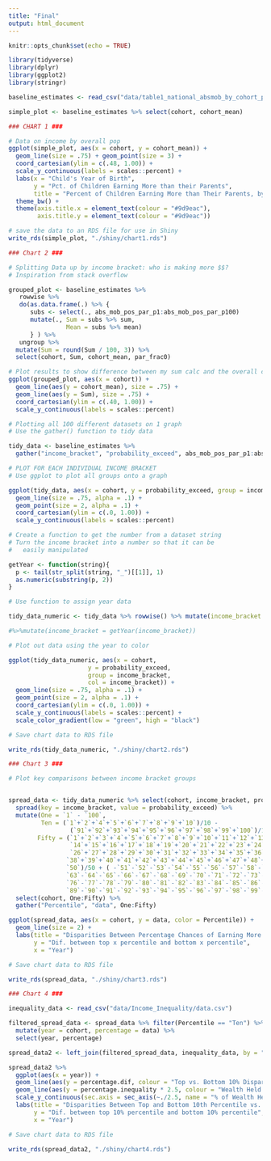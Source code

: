 ---
title: "Final"
output: html_document
---

```{r setup, include=FALSE}
knitr::opts_chunk$set(echo = TRUE)

library(tidyverse)
library(dplyr)
library(ggplot2)
library(stringr)

```

```{r p1, echo = FALSE, warning = FALSE, include = FALSE}

baseline_estimates <- read_csv("data/table1_national_absmob_by_cohort_parpctile.csv")

simple_plot <- baseline_estimates %>% select(cohort, cohort_mean)


```

```{r p2, echo = FALSE, warning = FALSE}

### CHART 1 ###

# Data on income by overall pop
ggplot(simple_plot, aes(x = cohort, y = cohort_mean)) + 
  geom_line(size = .75) + geom_point(size = 3) + 
  coord_cartesian(ylim = c(.48, 1.00)) +
  scale_y_continuous(labels = scales::percent) +
  labs(x = "Child's Year of Birth",
       y = "Pct. of Children Earning More than their Parents",
       title = "Percent of Children Earning More than Their Parents, by Year of Birth") +
  theme_bw() + 
  theme(axis.title.x = element_text(colour = "#9d9eac"),
        axis.title.y = element_text(colour = "#9d9eac"))

# save the data to an RDS file for use in Shiny
write_rds(simple_plot, "./shiny/chart1.rds")

```

```{r}

### Chart 2 ###

# Splitting Data up by income bracket: who is making more $$?
# Inspiration from stack overflow

grouped_plot <- baseline_estimates %>% 
   rowwise %>% 
   do(as.data.frame(.) %>% { 
      subs <- select(., abs_mob_pos_par_p1:abs_mob_pos_par_p100)
      mutate(., Sum = subs %>% sum,
                Mean = subs %>% mean) 
      } ) %>%
   ungroup %>% 
  mutate(Sum = round(Sum / 100, 3)) %>% 
  select(cohort, Sum, cohort_mean, par_frac0)

# Plot results to show difference between my sum calc and the overall calc
ggplot(grouped_plot, aes(x = cohort)) + 
  geom_line(aes(y = cohort_mean), size = .75) + 
  geom_line(aes(y = Sum), size = .75) + 
  coord_cartesian(ylim = c(.40, 1.00)) +
  scale_y_continuous(labels = scales::percent)

# Plotting all 100 different datasets on 1 graph
# Use the gather() function to tidy data

tidy_data <- baseline_estimates %>% 
  gather("income_bracket", "probability_exceed", abs_mob_pos_par_p1:abs_mob_pos_par_p100)

# PLOT FOR EACH INDIVIDUAL INCOME BRACKET
# Use ggplot to plot all groups onto a graph

ggplot(tidy_data, aes(x = cohort, y = probability_exceed, group = income_bracket)) + 
  geom_line(size = .75, alpha = .1) + 
  geom_point(size = 2, alpha = .1) + 
  coord_cartesian(ylim = c(.0, 1.00)) +
  scale_y_continuous(labels = scales::percent)

# Create a function to get the number from a dataset string
# Turn the income bracket into a number so that it can be
#   easily manipulated

getYear <- function(string){
  p <- tail(str_split(string, "_")[[1]], 1)
  as.numeric(substring(p, 2))
}

# Use function to assign year data

tidy_data_numeric <- tidy_data %>% rowwise() %>% mutate(income_bracket = getYear(income_bracket))

#%>%mutate(income_bracket = getYear(income_bracket))

# Plot out data using the year to color

ggplot(tidy_data_numeric, aes(x = cohort, 
                      y = probability_exceed, 
                      group = income_bracket, 
                      col = income_bracket)) + 
  geom_line(size = .75, alpha = .1) + 
  geom_point(size = 2, alpha = .1) + 
  coord_cartesian(ylim = c(.0, 1.00)) +
  scale_y_continuous(labels = scales::percent) +
  scale_color_gradient(low = "green", high = "black")

# Save chart data to RDS file

write_rds(tidy_data_numeric, "./shiny/chart2.rds")

```


```{r}

### Chart 3 ###

# Plot key comparisons between income bracket groups


spread_data <- tidy_data_numeric %>% select(cohort, income_bracket, probability_exceed) %>% 
  spread(key = income_bracket, value = probability_exceed) %>% 
  mutate(One = `1` - `100`, 
         Ten = (`1`+`2`+`4`+`5`+`6`+`7`+`8`+`9`+`10`)/10 - 
                 (`91`+`92`+`93`+`94`+`95`+`96`+`97`+`98`+`99`+`100`)/10,
        Fifty = (`1`+`2`+`3`+`4`+`5`+`6`+`7`+`8`+`9`+`10`+`11`+`12`+`13`+
                 `14`+`15`+`16`+`17`+`18`+`19`+`20`+`21`+`22`+`23`+`24`+`25`+
                 `26`+`27`+`28`+`29`+`30`+`31`+`32`+`33`+`34`+`35`+`36`+`37`+
                `38`+`39`+`40`+`41`+`42`+`43`+`44`+`45`+`46`+`47`+`48`+`49`+
                `50`)/50 + ( -`51`-`52`-`53`-`54`-`55`-`56`-`57`-`58`-`59`-`60`-`61`-`62`-
                `63`-`64`-`65`-`66`-`67`-`68`-`69`-`70`-`71`-`72`-`73`-`74`-`75`-
                `76`-`77`-`78`-`79`-`80`-`81`-`82`-`83`-`84`-`85`-`86`-`87`-`88`-
                `89`-`90`-`91`-`92`-`93`-`94`-`95`-`96`-`97`-`98`-`99`-`100`)/50) %>% 
  select(cohort, One:Fifty) %>% 
  gather("Percentile", "data", One:Fifty) 

ggplot(spread_data, aes(x = cohort, y = data, color = Percentile)) + 
  geom_line(size = 2) +
  labs(title = "Disparities Between Percentage Chances of Earning More than Parents",
       y = "Dif. between top x percentile and bottom x percentile",
       x = "Year")

# Save chart data to RDS file

write_rds(spread_data, "./shiny/chart3.rds")

```


```{r}

### Chart 4 ###

inequality_data <- read_csv("data/Income_Inequality/data.csv")

filtered_spread_data <- spread_data %>% filter(Percentile == "Ten") %>% 
  mutate(year = cohort, percentage = data) %>% 
  select(year, percentage)

spread_data2 <- left_join(filtered_spread_data, inequality_data, by = "year", suffix = c(".dif", ".inequality"))

spread_data2 %>% 
  ggplot(aes(x = year)) + 
  geom_line(aes(y = percentage.dif, colour = "Top vs. Bottom 10% Disparity")) +
  geom_line(aes(y = percentage.inequality * 2.5, colour = "Wealth Held by Top 1%")) +
  scale_y_continuous(sec.axis = sec_axis(~./2.5, name = "% of Wealth Heald by top 1%")) +
  labs(title = "Disparities Between Top and Bottom 10th Percentile vs. Income Inequality",
       y = "Dif. between top 10% percentile and bottom 10% percentile",
       x = "Year")

# Save chart data to RDS file

write_rds(spread_data2, "./shiny/chart4.rds")

```